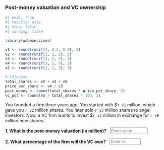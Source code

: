 
###  Post-money valuation and VC ownership

```r
#| eval: true
#| results: asis
#| echo: false
#| warning: false

library(webexercises)

v1 <- round(runif(1, 0.2, 0.3), 3)
v2 <- round(runif(1, 1, 2), 3)
v3 <- round(runif(1, 1, 2), 3)
v4 <- round(runif(1, 5, 6), 3)
v5 <- round(runif(1, 2, 3), 3)

# Cálculos
total_shares <- v2 + v3 + v5
price_per_share <- v4 / v5
post_money <- round(total_shares * price_per_share, 3)
vc_pct <- round(v5 / total_shares * 100, 3)

```

 
You founded a firm three years ago. You started with $`r v1` million, which gave you `r v2` million shares. You later sold `r v3` million shares to angel investors. Now, a VC firm wants to invest $`r v4` million in exchange for `r v5` million new shares.

::: {.question-block}
<form onsubmit="event.preventDefault();" style="display: flex; align-items: center; gap: 12px;">
  <label for="module1_num_q3a"><strong>1. What is the post-money valuation (in million)?</strong></label>
  <input type="number" id="module1_num_q3a" name="module1_num_q3a" placeholder="Enter value" style="width: 120px;"
         data-correct-answer="`r post_money`" data-tolerance="0.01" />
</form>
<div id="feedback-module1_num_q3a" class="feedback" data-status="" style="display:none;">
✅ Post-money = Total shares × Price per share = (`r round(total_shares, 3)`) × (`r round(price_per_share, 3)`) = **`r post_money` million**
</div>
:::

::: {.question-block}
<form onsubmit="event.preventDefault();" style="display: flex; align-items: center; gap: 12px;">
  <label for="module1_num_q3b"><strong>2. What percentage of the firm will the VC own?</strong></label>
  <input type="number" id="module1_num_q3b" name="module1_num_q3b" placeholder="Enter %" style="width: 100px;"
         data-correct-answer="`r vc_pct`" data-tolerance="0.01" />
</form>
<div id="feedback-module1_num_q3b" class="feedback" data-status="" style="display:none;">
✅ VC Ownership = `r v5` / (`r v2 + v3 + v5`) × 100 = **`r vc_pct`%**
</div>
:::

